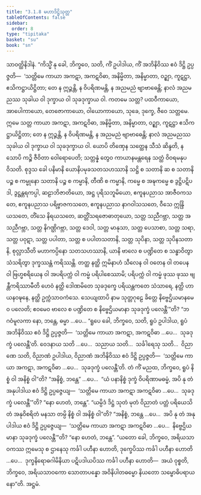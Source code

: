 ```yaml
---
title: "3.1.8 မဟာဒိဋ္ဌိသုတ္တ"
tableOfContents: false
sidebar:
  order: 8
type: "tipitaka"
basket: "su"
book: "sn"
---
```



<DynamicBreadcrumb />

<Division number="213" book="sn" e="ch" v="18" p="309">

<Paragraph number="943" book="sn">
သာဝတ္ထိနိဒါနံ. “ကိသ္မိံ နု ခေါ, ဘိက္ခဝေ, သတိ, ကိံ ဥပါဒါယ, ကိံ အဘိနိဝိဿ ဧဝံ ဒိဋ္ဌိ ဥပ္ပဇ္ဇတိ—  ‘သတ္တိမေ ကာယာ အကဋာ, အကဋဝိဓာ, အနိမ္မိတာ, အနိမ္မာတာ, ဝဉ္ဈာ, ကူဋဋ္ဌာ, ဧသိကဋ္ဌာယိဋ္ဌိတာ; တေ န ဣဉ္ဇန္တိ, န ဝိပရိဏမန္တိ, န အညမညံ ဗျာဗာဓေန္တိ; နာလံ အညမညဿ သုခါယ ဝါ ဒုက္ခာယ ဝါ သုခဒုက္ခာယ ဝါ. ကတမေ သတ္တ? ပထဝီကာယော, အာပေါကာယော, တေဇောကာယော, ဝါယောကာယော, သုခေ, ဒုက္ခေ, ဇီဝေ သတ္တမေ. ဣမေ သတ္တ ကာယာ အကဋာ, အကဋဝိဓာ, အနိမ္မိတာ, အနိမ္မာတာ, ဝဉ္ဈာ, ကူဋဋ္ဌာ ဧသိကဋ္ဌာယိဋ္ဌိတာ; တေ န ဣဉ္ဇန္တိ, န ဝိပရိဏမန္တိ, န အညမညံ ဗျာဗာဓေန္တိ; နာလံ အညမညဿ သုခါယ ဝါ ဒုက္ခာယ ဝါ သုခဒုက္ခာယ ဝါ. ယောပိ တိဏှေန သတ္ထေန သီသံ ဆိန္ဒတိ, န သောပိ ကဉ္စိ ဇီဝိတာ ဝေါရောပေတိ; သတ္တန္နံ တွေဝ ကာယာနမန္တရေန သတ္ထံ ဝိဝရမနုပဝိသတိ. စုဒ္ဒသ ခေါ ပနိမာနိ ယောနိပမုခသတသဟဿာနိ သဋ္ဌိ စ သတာနိ ဆ စ သတာနိ ပဉ္စ စ ကမ္မုနော သတာနိ ပဉ္စ စ ကမ္မာနိ, တီဏိ စ ကမ္မာနိ, ကမ္မေ စ အဍ္ဎကမ္မေ စ ဒွဋ္ဌိပဋိပဒါ, ဒွဋ္ဌန္တရကပ္ပါ, ဆဠာဘိဇာတိယော, အဋ္ဌ ပုရိသဘူမိယော, ဧကူနပညာသ အာဇီဝကသတေ, ဧကူနပညာသ ပရိဗ္ဗာဇကသတေ, ဧကူနပညာသ နာဂဝါသသတေ, ဝီသေ ဣန္ဒြိယသတေ, တိံသေ နိရယသတေ, ဆတ္တိံသရဇောဓာတုယော, သတ္တ သညီဂဗ္ဘာ, သတ္တ အသညီဂဗ္ဘာ, သတ္တ နိဂဏ္ဌိဂဗ္ဘာ, သတ္တ ဒေဝါ, သတ္တ မာနုသာ, သတ္တ ပေသာစာ, သတ္တ သရာ, သတ္တ ပဝုဋာ, သတ္တ ပပါတာ, သတ္တ စ ပပါတသတာနိ, သတ္တ သုပိနာ, သတ္တ သုပိနသတာနိ, စုလ္လာသီတိ မဟာကပ္ပိနော သတသဟဿာနိ, ယာနိ ဗာလေ စ ပဏ္ဍိတေ စ သန္ဓာဝိတွာ သံသရိတွာ ဒုက္ခဿန္တံ ကရိဿန္တိ. တတ္ထ နတ္ထိ ဣမိနာဟံ သီလေန ဝါ ဝတေန ဝါ တပေန ဝါ ဗြဟ္မစရိယေန ဝါ အပရိပက္ကံ ဝါ ကမ္မံ ပရိပါစေဿာမိ; ပရိပက္ကံ ဝါ ကမ္မံ ဖုဿ ဖုဿ ဗျန္တီကရိဿာမီတိ ဟေဝံ နတ္ထိ ဒေါဏမိတေ သုခဒုက္ခေ ပရိယန္တကတေ သံသာရေ, နတ္ထိ ဟာယနဝဍ္ဎနေ, နတ္ထိ ဥက္ကံသာဝကံသေ. သေယျထာပိ နာမ သုတ္တဂုဠေ ခိတ္တေ နိဗ္ဗေဌိယမာနမေဝ ပလေတိ; ဧဝမေဝ ဗာလေ စ ပဏ္ဍိတေ စ နိဗ္ဗေဌိယမာနာ သုခဒုက္ခံ ပလေန္တီ’”တိ? “ဘဂဝံမူလကာ နော, ဘန္တေ, ဓမ္မာ …ပေ…
</Paragraph>

<Paragraph number="944" book="sn">
“ရူပေ ခေါ, ဘိက္ခဝေ, သတိ, ရူပံ ဥပါဒါယ, ရူပံ အဘိနိဝိဿ ဧဝံ ဒိဋ္ဌိ ဥပ္ပဇ္ဇတိ—  ‘သတ္တိမေ ကာယာ အကဋာ, အကဋဝိဓာ …ပေ…  သုခဒုက္ခံ ပလေန္တီ’တိ. ဝေဒနာယ သတိ …ပေ…  သညာယ သတိ…  သင်္ခါရေသု သတိ…  ဝိညာဏေ သတိ, ဝိညာဏံ ဥပါဒါယ, ဝိညာဏံ အဘိနိဝိဿ ဧဝံ ဒိဋ္ဌိ ဥပ္ပဇ္ဇတိ—  ‘သတ္တိမေ ကာယာ အကဋာ, အကဋဝိဓာ …ပေ…  သုခဒုက္ခံ ပလေန္တီ’တိ.
</Paragraph>

<Paragraph number="945" book="sn">
တံ ကိံ မညထ, ဘိက္ခဝေ, ရူပံ နိစ္စံ ဝါ အနိစ္စံ ဝါ”တိ? “အနိစ္စံ, ဘန္တေ” …ပေ…  “ယံ ပနာနိစ္စံ ဒုက္ခံ ဝိပရိဏာမဓမ္မံ, အပိ နု တံ အနုပါဒါယ ဧဝံ ဒိဋ္ဌိ ဥပ္ပဇ္ဇေယျ—  ‘သတ္တိမေ ကာယာ အကဋာ အကဋဝိဓာ …ပေ…  သုခဒုက္ခံ ပလေန္တီ’”တိ? “နော ဟေတံ, ဘန္တေ”. “ယမ္ပိဒံ ဒိဋ္ဌံ သုတံ မုတံ ဝိညာတံ ပတ္တံ ပရိယေသိတံ အနုဝိစရိတံ မနသာ တမ္ပိ နိစ္စံ ဝါ အနိစ္စံ ဝါ”တိ? “အနိစ္စံ, ဘန္တေ …ပေ…  အပိ နု တံ အနုပါဒါယ ဧဝံ ဒိဋ္ဌိ ဥပ္ပဇ္ဇေယျ—  ‘သတ္တိမေ ကာယာ အကဋာ အကဋဝိဓာ …ပေ…  နိဗ္ဗေဌိယမာနာ သုခဒုက္ခံ ပလေန္တီ’”တိ? “နော ဟေတံ, ဘန္တေ”.
</Paragraph>

<Paragraph number="946" book="sn">
“ယတော ခေါ, ဘိက္ခဝေ, အရိယသာဝကဿ ဣမေသု စ ဌာနေသု ကင်္ခါ ပဟီနာ ဟောတိ, ဒုက္ခေပိဿ ကင်္ခါ ပဟီနာ ဟောတိ …ပေ…  ဒုက္ခနိရောဓဂါမိနိယာ ပဋိပဒါယပိဿ ကင်္ခါ ပဟီနာ ဟောတိ—  အယံ ဝုစ္စတိ, ဘိက္ခဝေ, အရိယသာဝကော သောတာပန္နော အဝိနိပါတဓမ္မော နိယတော သမ္ဗောဓိပရာယနော”တိ.

</Paragraph>
</Division>

<Paragraph number="947" type="center" book="sn">
အဋ္ဌမံ.
</Paragraph>
